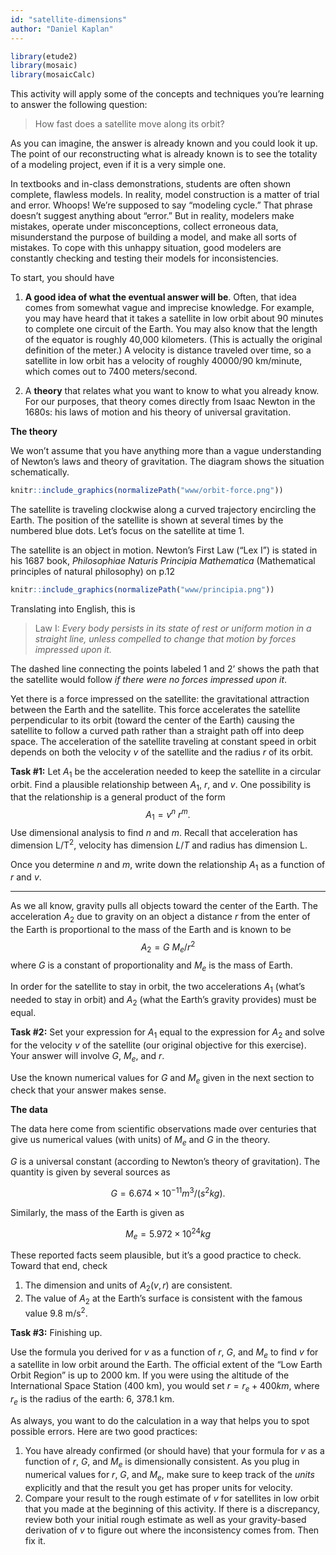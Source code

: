 ```yaml
---
id: "satellite-dimensions"
author: "Daniel Kaplan"
---
```


```r
library(etude2)
library(mosaic)
library(mosaicCalc)
```

This activity will apply some of the concepts and techniques you're learning to answer the following question:

> How fast does a satellite move along its orbit?

As you can imagine, the answer is already known and you could look it up. The point of our reconstructing what is already known is to see the totality of a modeling project, even if it is a very simple one.

In  textbooks and in-class demonstrations, students are often shown complete, flawless models. In  reality, model construction   is a matter of trial  and  error. Whoops! We're supposed  to  say "modeling cycle." That phrase doesn't  suggest anything about "error." But in  reality, modelers make mistakes, operate under misconceptions, collect erroneous data, misunderstand the purpose of building a model, and make all sorts of mistakes. To cope with this  unhappy situation, good modelers are constantly checking and testing their models for inconsistencies.

To  start, you should  have

1. **A good idea  of what the  eventual answer will be**. Often, that idea comes from somewhat vague and imprecise knowledge. For example, you may have heard that it takes a satellite in low orbit about 90 minutes to complete  one circuit  of the Earth. You may also know that the length of the equator is roughly 40,000 kilometers. (This is actually the original definition of the meter.) A velocity is distance traveled over time, so a satellite in low orbit has a velocity of roughly $40000 / 90$ km/minute, which comes out to 7400 meters/second.

2. A **theory** that relates what you want to know to  what  you  already know. For our purposes, that theory  comes directly  from  Isaac Newton in  the  1680s: his laws of motion and his theory of  universal gravitation.

**The theory**

We won't assume that you have  anything more than a vague understanding  of  Newton's laws  and theory of gravitation. The  diagram shows the situation schematically.

```r
knitr::include_graphics(normalizePath("www/orbit-force.png"))
```

The satellite is traveling clockwise along a curved trajectory  encircling the Earth. The position of the satellite is shown at several times by the  numbered blue dots. Let's focus on the satellite at time 1.

The satellite is an object in  motion. Newton's First Law ("Lex I") is stated in his 1687 book, *Philosophiae Naturis Principia Mathematica* (Mathematical principles of natural philosophy) on p.12


```r
knitr::include_graphics(normalizePath("www/principia.png"))
```

Translating into English, this is

> Law I: *Every body persists in its state of rest or uniform motion in a straight line, unless compelled to change that motion by forces impressed upon it.*

The dashed line connecting the points labeled 1 and 2' shows the path that the satellite would follow *if there were no forces impressed upon it*.

Yet there is a force impressed on the satellite: the gravitational attraction between the Earth and the satellite. This force accelerates the satellite perpendicular to its orbit (toward the center of the Earth) causing the satellite  to follow a curved path rather than a straight path off into deep space. The  acceleration of the satellite traveling at constant  speed in orbit depends on  both the velocity $v$  of the satellite and the radius $r$  of its  orbit.

**Task #1:**  Let $A_1$ be the  acceleration needed to  keep the satellite in  a circular orbit.  Find a plausible relationship between $A_1$, $r$, and $v$. One possibility is that the relationship  is  a general product of the form $$A_1 = v^n\ r^m .$$ Use dimensional  analysis to  find $n$ and $m$. Recall that acceleration has dimension L/T$^{2}$, velocity has dimension $L/T$ and radius has dimension L.

Once you determine  $n$ and $m$, write down the relationship  $A_1$ as a function  of $r$  and $v$.

---

As  we  all know, gravity pulls  all objects toward  the center  of the Earth.  The acceleration $A_2$  due to  gravity on an object a distance $r$ from the enter of the Earth  is proportional to  the mass of the Earth and  is known to be  $$A_2  = G\ M_e/r^2$$
where $G$ is a constant of  proportionality and $M_e$ is the mass of Earth.

In  order for the  satellite  to  stay  in orbit, the two accelerations  $A_1$  (what's needed  to  stay  in orbit) and $A_2$ (what the Earth's gravity provides)  must  be equal.

**Task #2:** Set your expression  for $A_1$ equal to the  expression  for $A_2$ and solve for the velocity $v$ of  the satellite  (our original objective for this exercise). Your answer will  involve  $G$, $M_e$, and $r$.

Use the known numerical values  for $G$  and $M_e$ given  in the next section to check that your answer  makes  sense.


**The data**

The data here come from scientific observations made over centuries that give  us numerical values (with units) of $M_e$ and $G$ in  the theory.

$G$ is a universal constant (according  to  Newton's  theory of  gravitation).  The quantity is given by several sources as

$$G = 6.674 \times 10^{−11} m^3 /(s^2 kg).$$

Similarly, the mass of the Earth is given as

$$M_e  = 5.972 × 10^{24} kg$$

These reported facts seem plausible, but it's a good practice to check. Toward that end, check

1. The dimension  and  units of $A_2(v, r)$ are consistent.
2. The value  of $A_2$ at the Earth's surface  is consistent with  the  famous value 9.8  m/s$^2$.

**Task #3:** Finishing  up.

Use the  formula  you derived for $v$ as a function of  $r$,  $G$,  and  $M_e$  to find $v$ for a satellite in low orbit around the Earth. The official extent of the "Low Earth Orbit Region" is up to 2000 km. If you were using the altitude of the International Space Station (400 km), you would set $r = r_e + 400km$, where $r_e$ is the radius of the earth: 6, 378.1 km. 

As always, you want to do the  calculation in a way that helps you  to spot possible errors. Here are  two good practices:

1. You have  already  confirmed (or should  have) that your  formula for $v$ as a function  of  $r$, $G$,  and $M_e$  is dimensionally  consistent. As you plug in numerical values  for  $r$,  $G$,  and $M_e$, make sure to keep track of the *units* explicitly and  that the result you  get  has proper units for  velocity.
2. Compare your result to the rough estimate of $v$ for satellites in  low orbit that you made at the beginning of this activity. If there  is a discrepancy, review  both your initial rough estimate  as well as  your gravity-based  derivation of $v$ to figure  out  where the inconsistency comes from. Then fix it.


